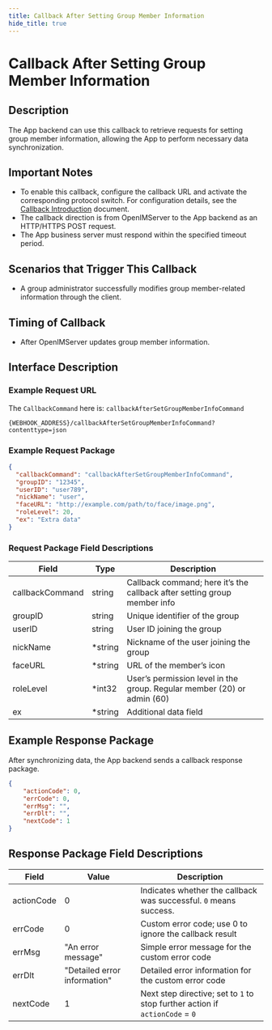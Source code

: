 ```yaml
---
title: Callback After Setting Group Member Information
hide_title: true
---
```


# Callback After Setting Group Member Information

## Description
The App backend can use this callback to retrieve requests for setting group member information, allowing the App to perform necessary data synchronization.

## Important Notes
- To enable this callback, configure the callback URL and activate the corresponding protocol switch. For configuration details, see the [Callback Introduction](../introduction) document.
- The callback direction is from OpenIMServer to the App backend as an HTTP/HTTPS POST request.
- The App business server must respond within the specified timeout period.

## Scenarios that Trigger This Callback
- A group administrator successfully modifies group member-related information through the client.

## Timing of Callback
- After OpenIMServer updates group member information.

## Interface Description

### Example Request URL
The `CallbackCommand` here is: `callbackAfterSetGroupMemberInfoCommand`

```plaintext
{WEBHOOK_ADDRESS}/callbackAfterSetGroupMemberInfoCommand?contenttype=json
```

### Example Request Package
```json
{
  "callbackCommand": "callbackAfterSetGroupMemberInfoCommand",
  "groupID": "12345",
  "userID": "user789",
  "nickName": "user",
  "faceURL": "http://example.com/path/to/face/image.png",
  "roleLevel": 20,
  "ex": "Extra data"
}
```

### Request Package Field Descriptions

| Field               | Type      | Description                                         |
|---------------------|-----------|-----------------------------------------------------|
| callbackCommand     | string    | Callback command; here it’s the callback after setting group member info |
| groupID             | string    | Unique identifier of the group                      |
| userID              | string    | User ID joining the group                           |
| nickName            | *string   | Nickname of the user joining the group              |
| faceURL             | *string   | URL of the member’s icon                            |
| roleLevel           | *int32    | User’s permission level in the group. Regular member (20) or admin (60) |
| ex                  | *string   | Additional data field                               |

## Example Response Package
After synchronizing data, the App backend sends a callback response package.

```json
{
    "actionCode": 0,
    "errCode": 0,
    "errMsg": "",
    "errDlt": "",
    "nextCode": 1
}
```

## Response Package Field Descriptions

| Field         | Value                        | Description                                   |
|---------------|------------------------------|-----------------------------------------------|
| actionCode    | 0                            | Indicates whether the callback was successful. `0` means success. |
| errCode       | 0                            | Custom error code; use 0 to ignore the callback result |
| errMsg        | "An error message"           | Simple error message for the custom error code |
| errDlt        | "Detailed error information" | Detailed error information for the custom error code |
| nextCode      | 1                            | Next step directive; set to `1` to stop further action if `actionCode` = `0` |
